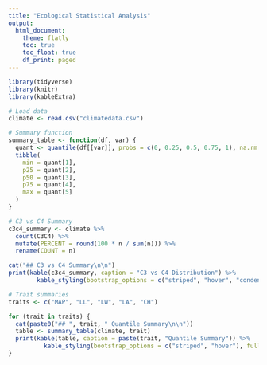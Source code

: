 ```yaml
---
title: "Ecological Statistical Analysis"
output:
  html_document:
    theme: flatly
    toc: true
    toc_float: true
    df_print: paged
---
```


```r
library(tidyverse)
library(knitr)
library(kableExtra)

# Load data
climate <- read.csv("climatedata.csv")

# Summary function
summary_table <- function(df, var) {
  quant <- quantile(df[[var]], probs = c(0, 0.25, 0.5, 0.75, 1), na.rm = TRUE)
  tibble(
    min = quant[1],
    p25 = quant[2],
    p50 = quant[3],
    p75 = quant[4],
    max = quant[5]
  )
}
```

```r
# C3 vs C4 Summary
c3c4_summary <- climate %>%
  count(C3C4) %>%
  mutate(PERCENT = round(100 * n / sum(n))) %>%
  rename(COUNT = n)

cat("## C3 vs C4 Summary\n\n")
print(kable(c3c4_summary, caption = "C3 vs C4 Distribution") %>%
        kable_styling(bootstrap_options = c("striped", "hover", "condensed"), full_width = F))

# Trait summaries
traits <- c("MAP", "LL", "LW", "LA", "CH")

for (trait in traits) {
  cat(paste0("## ", trait, " Quantile Summary\n\n"))
  table <- summary_table(climate, trait)
  print(kable(table, caption = paste(trait, "Quantile Summary")) %>%
          kable_styling(bootstrap_options = c("striped", "hover"), full_width = F))
}
```
